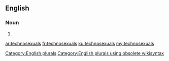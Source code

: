 ==English==

===Noun===
{{head|en}}

# {{plural of|technosexual}}

[[Category:English plurals]][[Category:English plurals using obsolete wikisyntax]]

[[ar:technosexuals]]
[[fr:technosexuals]]
[[ku:technosexuals]]
[[my:technosexuals]]